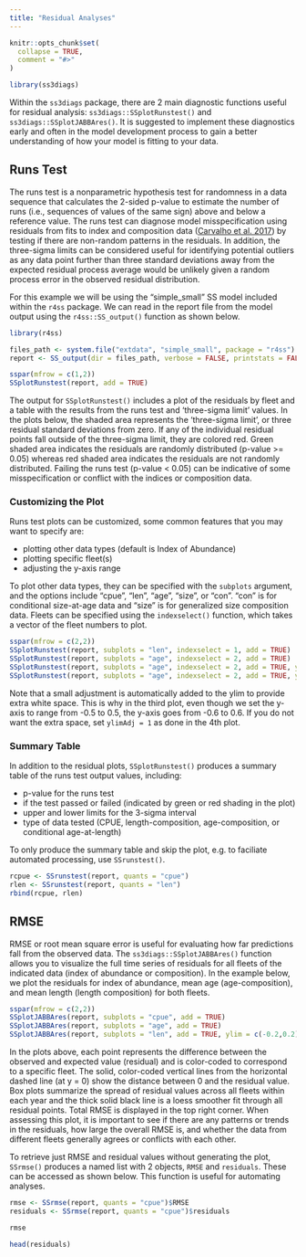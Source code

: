 ```yaml
---
title: "Residual Analyses"
---
```


```r
knitr::opts_chunk$set(
  collapse = TRUE,
  comment = "#>"
)
```

```r
library(ss3diags)
```

Within the `ss3diags` package, there are 2 main diagnostic functions useful for residual analysis: `ss3diags::SSplotRunstest()` and `ss3diags::SSplotJABBAres()`. It is suggested to implement these diagnostics early and often in the model development process to gain a better understanding of how your model is fitting to your data.  

## Runs Test  

The runs test is a nonparametric hypothesis test for randomness in a data sequence that calculates the 2-sided p-value to estimate the number of runs (i.e., sequences of values of the same sign) above and below a reference value. The runs test can diagnose model misspecification using residuals from fits to index and composition data ([Carvalho et al. 2017](https://www.sciencedirect.com/science/article/pii/S0165783616303113)) by testing if there are non-random patterns in the residuals. In addition, the three-sigma limits can be considered useful for identifying potential outliers as any data point further than three standard deviations away from the expected residual process average would be unlikely given a random process error in the observed residual distribution. 

For this example we will be using the "simple_small" SS model included within the `r4ss` package. We can read in the report file from the model output using the `r4ss::SS_output()` function as shown below. 

```r
library(r4ss)

files_path <- system.file("extdata", "simple_small", package = "r4ss")
report <- SS_output(dir = files_path, verbose = FALSE, printstats = FALSE)
```

```r
sspar(mfrow = c(1,2))
SSplotRunstest(report, add = TRUE)
```


The output for `SSplotRunstest()` includes a plot of the residuals by fleet and a table with the results from the runs test and 'three-sigma limit' values. In the plots below, the shaded area  represents the 'three-sigma limit', or three residual standard deviations from zero. If any of the individual residual points fall outside of the three-sigma limit, they are colored red. Green shaded area indicates the residuals are randomly distributed (p-value >= 0.05) whereas red shaded area indicates the residuals are not randomly distributed. Failing the runs test (p-value < 0.05) can be indicative of some misspecification or conflict with the indices or composition data.  

### Customizing the Plot  

Runs test plots can be customized, some common features that you may want to specify are:  

* plotting other data types (default is Index of Abundance) 
* plotting specific fleet(s)
* adjusting the y-axis range

To plot other data types, they can be specified with the `subplots` argument, and the options include "cpue", "len", "age", "size", or "con". "con" is for conditional size-at-age data and "size" is for generalized size composition data. Fleets can be specified using the `indexselect()` function, which takes a vector of the fleet numbers to plot.  

```r
sspar(mfrow = c(2,2))
SSplotRunstest(report, subplots = "len", indexselect = 1, add = TRUE)
SSplotRunstest(report, subplots = "age", indexselect = 2, add = TRUE)
SSplotRunstest(report, subplots = "age", indexselect = 2, add = TRUE, ylim = c(-0.5, 0.5))
SSplotRunstest(report, subplots = "age", indexselect = 2, add = TRUE, ylim = c(-0.5, 0.5), ylimAdj = 1)

```

Note that a small adjustment is automatically added to the ylim to provide extra white space. This is why in the third plot, even though we set the y-axis to range from -0.5 to 0.5, the y-axis goes from -0.6 to 0.6. If you do not want the extra space, set `ylimAdj = 1` as done in the 4th plot. 

### Summary Table 

In addition to the residual plots, `SSplotRunstest()` produces a summary table of the runs test output values, including: 

  * p-value for the runs test  
  * if the test passed or failed (indicated by green or red shading in the plot)
  * upper and lower limits for the 3-sigma interval 
  * type of data tested (CPUE, length-composition, age-composition, or conditional age-at-length)
  
To only produce the summary table and skip the plot, e.g. to faciliate automated processing, use `SSrunstest()`. 

```r
rcpue <- SSrunstest(report, quants = "cpue")
rlen <- SSrunstest(report, quants = "len")
rbind(rcpue, rlen)
```


## RMSE 
RMSE or root mean square error is useful for evaluating how far predictions fall from the observed data. The `ss3diags::SSplotJABBAres()` function allows you to visualize the full time series of residuals for all fleets of the indicated data (index of abundance or composition). In the example below, we plot the residuals for index of abundance, mean age (age-composition), and mean length (length composition) for both fleets. 

```r
sspar(mfrow = c(2,2))
SSplotJABBAres(report, subplots = "cpue", add = TRUE)
SSplotJABBAres(report, subplots = "age", add = TRUE)
SSplotJABBAres(report, subplots = "len", add = TRUE, ylim = c(-0.2,0.2))
```

In the plots above, each point represents the difference between the observed and expected value (residual) and is color-coded to correspond to a specific fleet. The solid, color-coded vertical lines from the horizontal dashed line (at y = 0) show the distance between 0 and the residual value. Box plots summarize the spread of residual values across all fleets within each year and the thick solid black line is a loess smoother fit through all residual points. Total RMSE is displayed in the top right corner. When assessing this plot, it is important to see if there are any patterns or trends in the residuals, how large the overall RMSE is, and whether the data from different fleets generally agrees or conflicts with each other. 

To retrieve just RMSE and residual values without generating the plot, `SSrmse()` produces a named list with 2 objects, `RMSE` and `residuals`. These can be accessed as shown below. This function is useful for automating analyses. 

```r
rmse <- SSrmse(report, quants = "cpue")$RMSE
residuals <- SSrmse(report, quants = "cpue")$residuals

rmse

head(residuals)

```

